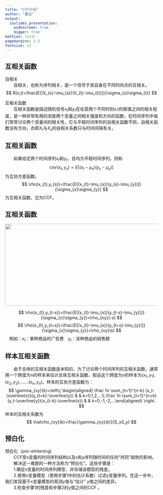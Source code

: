 ```yaml
---
title: "CCF介绍"
author: "董洁"
output:
  ioslides_presentation: 
    widescreen: true
    bigger: true
mathjax: local
pagemargins: 2.5
fontsize: 12
---
```


## **互相关函数**
自相关  
&ensp;&ensp;&ensp;&ensp;自相关，也称为序列相关，是一个信号于其自身在不同时间点的互相关。
$$
R(s,t)=\frac{E[(X_{s}-\mu_{s})(X_{t}-\mu_{t})]}{\sigma_{s}\sigma_{t}}
$$
   
互相关函数  
&ensp;&ensp;&ensp;&ensp;互相关函数是描述随机信号$x_{t}$和$y_{t}$在任意两个不同时刻s,t的取值之间的相关程度，是一种非常有用的测度两个变量之间相关强度和方向的函数，在时间序列中我们常常讨论两个变量间的相关性，它与平稳时间序列的自相关函数不同，自相关函数没有方向，亦即$X_{t}$与$X_{s}$的自相关系数只与时间间隔有关。

## **互相关函数**
&ensp;&ensp;&ensp;&ensp;如果给定两个时间序列$x_{t}$和$y_{t}$，且均为平稳时间序列，则称
$$
cov(x_{t},y_{s})=E[(x_{t}-\mu_{x})(y_{s}-\mu_{y})]
$$
为互协方差函数。
$$
\rho(x_{t},y_{s})=\frac{E[(x_{t}-\mu_{x})(y_{s}-\mu_{y})]}{\sigma_{x}\sigma_{y}}
$$
为互相关函数，记为CCF。

## **互相关函数**
<div align=center><img width='800' height='270'src='./graph1.png'/></div>
$$
\rho(x_{t},y_{t-s})=\frac{E[(x_{t}-\mu_{x})(y_{t-s}-\mu_{y})]}{\sigma_{x}\sigma_{y}}=\rho_{xy}(-s) 
$$
$$
\rho(x_{t},y_{t+s})=\frac{E[(x_{t}-\mu_{x})(y_{t+s}-\mu_{y})]}{\sigma_{x}\sigma_{y}}=\rho_{xy}(s)
$$
&ensp;&ensp;例如：$x_{t}$：某种商品的广告费&ensp;&ensp;$y_{t}$：该种商品的销售额

## **样本互相关函数**
&ensp;&ensp;&ensp;&ensp;由于总体的互相关函数是未知的，为了讨论两个时间序列的互相关函数，通常用一个跨度为n的样本来估计总体互相关函数，假设这个跨度为n的样本为$(x_1,y_1),(x_2,y_2),……(x_n,y_n)$。样本的互协方差函数为：
$$
\gamma_{xy}(k)=\left\{
\begin{aligned}
\frac 1n \sum_{t=1}^{n-k} (x_t-\overline{x})(y_{t+k}-\overline{y})       &      & k=0,1,2,...\\
\frac 1n \sum_{t=1}^{n+k} (y_t-\overline{y})(x_{t-k}-\overline{x})     &      & k=0,-1,-2,...\end{aligned}
\right.
$$
样本的互相关系数为
$$
\hat\rho_{xy}(k)=\frac{\gamma_{xy}(k)}{S_xS_y}             
$$

## **预白化**
预白化（pre-whitening)  
&ensp;&ensp;&ensp;&ensp;CCF受x变量的时间序列结构以及x和y序列随时间的任何“共同”趋势的影响。   &ensp;&ensp;&ensp;&ensp;解决这一难题的一种方法称为“预白化”。这些步骤是：  
&ensp;&ensp;&ensp;&ensp;1.确定x变量的时间序列模型，并存储该模型的残差。  
&ensp;&ensp;&ensp;&ensp;2.使用x变量模型（使用步骤1中的估计系数）过滤y变量序列。在这一步中，我们发现基于x变量模型的观测y值与“估计” y值之间的差异。  
&ensp;&ensp;&ensp;&ensp;3.检查步骤1的残差和步骤2的y值之间的CCF 。  




